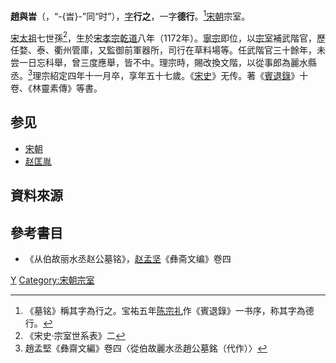 {{NoteTA
|1=旹
}}<!-- 若条目其他编辑者认为确有必要，把{{NoteTA}}模板去除即可。 -->
'''趙與旹'''（{{bd|1172年||1228年|catIdx=Z}}，“-{旹}-”同“时”），[[表字|字]]'''行之'''，一字'''德行'''。<ref>《墓铭》稱其字為行之。宝祐五年[[陈宗礼|陈宗礼]]作《賓退錄》一书序，称其字為德行。</ref>[[宋朝|宋朝]]宗室。

[[宋太祖|宋太祖]]七世孫<ref>《宋史·宗室世系表》二</ref>，生於[[宋孝宗|宋孝宗]][[乾道_(南宋)|乾道]]八年（1172年）。[[宋寧宗|寧宗]]即位，以[[宗室|宗室]]補武階官，歷任婺、泰、衢州管庫，又監御前軍器所，司行在草料場等。任武階官三十餘年，未尝一日忘科舉，曾三度應舉，皆不中。理宗時，賜改換文階，以從事郎為麗水縣丞。<ref>趙孟堅《彝齋文編》卷四〈從伯故麗水丞趙公墓銘（代作）〉</ref>理宗紹定四年十一月卒，享年五十七歲。《[[宋史|宋史]]》无传。著《[[賓退錄|賓退錄]]》十卷、《林靈素傳》等書。

==参见==
*[[宋朝|宋朝]]
*[[赵匡胤|赵匡胤]]

==資料來源==
{{reflist}}

==參考書目==
* 《从伯故丽水丞赵公墓铭》，[[赵孟坚|赵孟坚]]《彝斋文编》卷四
[[Category:宋朝政治人物|Y]]
[[Category:宋朝宗室|Category:宋朝宗室]]